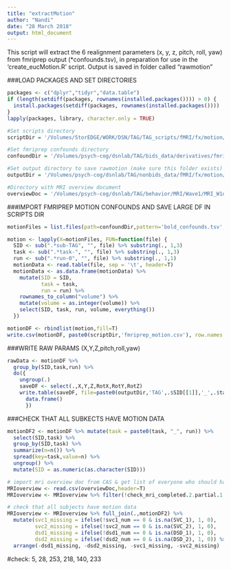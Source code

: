 ```yaml
---
title: "extractMotion"
author: "Nandi"
date: "28 March 2018"
output: html_document
---
```


This script will extract the 6 realignment parameters (x, y, z, pitch, roll, yaw) from fmriprep output (*confounds.tsv), in preparation for use in the 'create_eucMotion.R' script.
Output is saved in folder called "rawmotion"

###LOAD PACKAGES AND SET DIRECTORIES
```r
packages <- c("dplyr","tidyr","data.table")
if (length(setdiff(packages, rownames(installed.packages()))) > 0) {
  install.packages(setdiff(packages, rownames(installed.packages())))  
}
lapply(packages, library, character.only = TRUE)

#Set scripts directory
scriptDir = '/Volumes/StorEDGE/WORK/DSN/TAG/TAG_scripts/fMRI/fx/motion/'

#Set fmriprep confounds directory
confoundDir = '/Volumes/psych-cog/dsnlab/TAG/bids_data/derivatives/fmriprep/'

#Set output directory to save rawmotion (make sure this folder exists)
outputDir = '/Volumes/psych-cog/dsnlab/TAG/nonbids_data/fMRI/fx/motion/wave1/rawmotion/'

#Directory with MRI overview document
overviewDoc = '/Volumes/psych-cog/dsnlab/TAG/behavior/MRI/Wave1/MRI_W1overview.csv'
```

###IMPORT FMRIPREP MOTION CONFOUNDS AND SAVE LARGE DF IN SCRIPTS DIR 
```r
motionFiles = list.files(path=confoundDir,pattern='bold_confounds.tsv', recursive = TRUE, full.names=T)

motion <- lapply(X=motionFiles, FUN=function(file) {
  SID <- sub(".*sub-TAG", "", file) %>% substring(., 1,3)
  task <- sub(".*task-", "", file) %>% substring(., 1,3)
  run <- sub(".*run-0", "", file) %>% substring(., 1,1)  
  motionData <- read.table(file, sep = '\t', header=T)
  motionData <- as.data.frame(motionData) %>% 
    mutate(SID = SID,
           task = task,
           run = run) %>%
    rownames_to_column("volume") %>%
    mutate(volume = as.integer(volume)) %>%
    select(SID, task, run, volume, everything())
  })

motionDF <- rbindlist(motion,fill=T)
write.csv(motionDF, paste0(scriptDir,'fmriprep_motion.csv'), row.names = FALSE)
```

###WRITE RAW PARAMS (X,Y,Z,pitch,roll,yaw)
```r
rawData <- motionDF %>% 
  group_by(SID,task,run) %>% 
  do({
    ungroup(.) 
    saveDF <- select(.,X,Y,Z,RotX,RotY,RotZ)
    write.table(saveDF, file=paste0(outputDir,'TAG',.$SID[[1]],'_',.$task[[1]],.$run[[1]],'.txt'), sep='\t', row.name=F, quote=F, col.names=F)
      data.frame()
      })
```  

###CHECK THAT ALL SUBKECTS HAVE MOTION DATA 
```r
motionDF2 <- motionDF %>% mutate(task = paste0(task, "_", run)) %>%
  select(SID,task) %>%
  group_by(SID,task) %>%
  summarize(n=n()) %>%
  spread(key=task,value=n) %>%
  ungroup() %>%
  mutate(SID = as.numeric(as.character(SID)))

# import mri overview doc from CAS & get list of everyone who should have fmri data according to masterfile
MRIoverview <- read.csv(overviewDoc,header=T)
MRIoverview <- MRIoverview %>% filter(!check_mri_completed.2.partial.1.full.0.none.==0) %>% select(SID,svc1_num,svc2_num,dsd1_num,dsd2_num)

# check that all subjects have motion data
MRIoverview <- MRIoverview %>% full_join(.,motionDF2) %>% 
  mutate(svc1_missing = ifelse(!svc1_num == 0 & is.na(SVC_1), 1, 0),
         svc2_missing = ifelse(!svc2_num == 0 & is.na(SVC_2), 1, 0),
         dsd1_missing = ifelse(!dsd1_num == 0 & is.na(DSD_1), 1, 0),
         dsd2_missing = ifelse(!dsd2_num == 0 & is.na(DSD_2), 1, 0)) %>%
  arrange(-dsd1_missing, -dsd2_missing, -svc1_missing, -svc2_missing)
```

#check: 5, 28, 253, 218, 140, 233 

